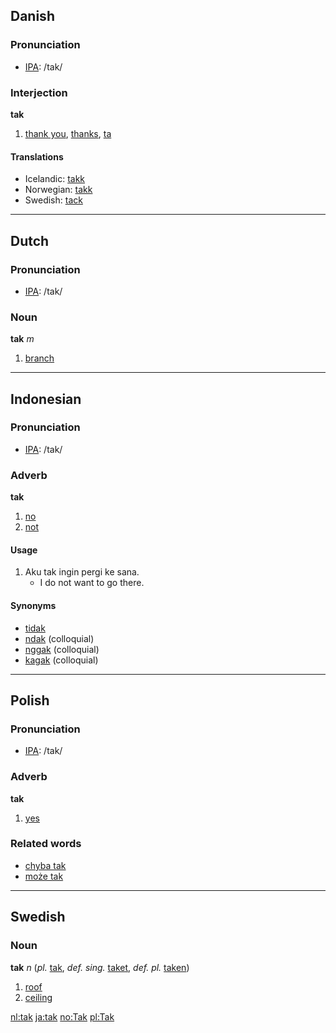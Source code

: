 ==Danish==
===Pronunciation===
*[[w:IPA|IPA]]: /tak/

===Interjection===
'''tak'''

#[[thank you]], [[thanks]], [[ta]]

<!-- please do not remove the cognate translations -->
====Translations====
*Icelandic: [[takk]]
*Norwegian: [[takk]]
*Swedish: [[tack]]

----

==Dutch==
===Pronunciation===
*[[w:IPA|IPA]]: /tak/

===Noun===
'''tak''' ''m''

# [[branch]]

----

==Indonesian==
===Pronunciation===
*[[w:IPA|IPA]]: /tak/

===Adverb===
'''tak'''

# [[no]]
# [[not]]

==== Usage ====
# Aku tak ingin pergi ke sana.
#* I do not want to go there.

==== Synonyms ====
* [[tidak]]
* [[ndak]] (colloquial)
* [[nggak]] (colloquial)
* [[kagak]] (colloquial)

----
==Polish==
===Pronunciation===
*[[w:IPA|IPA]]: /tak/

===Adverb===
'''tak'''

#[[yes]]

===Related words===
*[[chyba tak]]
*[[może tak]]

----

==Swedish==
===Noun===
'''tak''' ''n'' (''pl.'' [[tak]], ''def. sing.'' [[taket]], ''def. pl.'' [[taken]])

#[[roof]]
#[[ceiling]]

[[nl:tak]]
[[ja:tak]]
[[no:Tak]]
[[pl:Tak]]